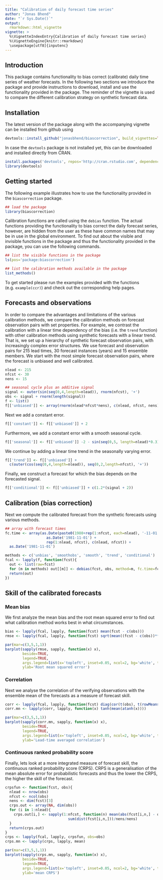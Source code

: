 ```yaml
---
title: "Calibration of daily forecast time series"
author: "Jonas Bhend"
date: "`r Sys.Date()`"
output: 
  rmarkdown::html_vignette
vignette: >
  %\VignetteIndexEntry{Calibration of daily forecast time series}
  %\VignetteEngine{knitr::rmarkdown}
  \usepackage[utf8]{inputenc}
---
```


## Introduction
This package contains functionality to bias correct (calibrate) daily time series of weather forecasts. In the following two sections we introduce the package and provide instructions to download, install and use the functionality provided in the package. The reminder of the vignette is used to compare the different calibration strategy on synthetic forecast data. 

## Installation
The latest version of the package along with the accompanying vignette can be installed from github using

```r
devtools::install_github("jonasbhend/biascorrection", build_vignettes=TRUE)
```

In case the `devtools` package is not installed yet, this can be downloaded and installed directly from CRAN.

```r
install.packages('devtools', repos='http://cran.rstudio.com', dependencies=TRUE)
library(devtools)
```

## Getting started

The following example illustrates how to use the functionality provided in the `biascorrection` package.

```r
## load the package
library(biascorrection)
```

Calibration functions are called using the `debias` function. The actual functions providing the functionality to bias correct the daily forecast series, however, are hidden from the user as these have common names that may be in use in the global environment. To find out about the visible and invisible functions in the package and thus the functionality provided in the package, you can use the following commands.

```r
## list the visible functions in the package
ls(pos='package:biascorrection')

## list the calibration methods available in the package
list_methods()
```

To get started please run the examples provided with the functions (e.g. `example(ccr)`) and check out the corresponding help pages.

## Forecasts and observations

In order to compare the advantages and limitations of the various calibration methods, we compare the calibration methods on forecast observation pairs with set properties. For example, we contrast the calibration with a linear time dependency of the bias (i.e. the `trend` function) with other calibration methods using synthetic forecasts with a linear trend. That is, we set up a hierarchy of synthetic forecast observation pairs, with increasingly complex error structures. We use forecast and observation pairs for 215 lead times, 30 forecast instances (years) and 15 ensemble members. We start with the most simple forecast observation pairs, where the forecast is unbiased and well calibrated.

```r
nlead <- 215
nfcst <- 30
nens <- 15

## seasonal cycle plus an additive signal
signal <- outer(sin(seq(0,4,length=nlead)), rnorm(nfcst), '+')
obs <- signal + rnorm(length(signal))
f <- list()
f[['unbiased']] <- array(rnorm(nlead*nfcst*nens), c(nlead, nfcst, nens)) + c(signal)
```

Next we add a constant error.

```r
f[['constant']] <- f[['unbiased']] + 2
```

Furthermore, we add a constant error with a smooth seasonal cycle.

```r
f[['seasonal']] <- f[['unbiased']] -2 - sin(seq(0,5, length=nlead)*0.3)
```

We continue by adding a linear time trend in the seasonally varying error.

```r
f[['trend']] <- f[['unbiased']] + 
  c(outer(cos(seq(0,4,length=nlead)), seq(0,2,length=nfcst), '+'))
```

Finally, we construct a forecast for which the bias depends on the forecasted signal.

```r
f[['conditional']] <- f[['unbiased']] + c(1.2*(signal + 2))
```

## Calibration (bias correction)

Next we compute the calibrated forecast from the synthetic forecasts using various methods.

```r

## array with forecast times
fc.time <- array(as.Date(paste0(1980+rep(1:nfcst, each=nlead), '-11-01')) - 
                   as.Date('1981-11-01') +  
                   rep(1:nlead, nfcst), c(nlead, nfcst)) + 
  as.Date('1981-11-01')

methods <- c('unbias', 'smoothobs', 'smooth', 'trend', 'conditional')
fcal <- lapply(f, function(fcst){
  out <- list(raw=fcst)
  for (m in methods) out[[m]] <- debias(fcst, obs, method=m, fc.time=fc.time)
  return(out)
})
```

## Skill of the calibrated forecasts

### Mean bias

We first analyze the mean bias and the root mean squared error to find out what calibration method works best in what circumstances.

```r
bias <- lapply(fcal, lapply, function(fcst) mean(fcst - c(obs)))
rmse <- lapply(fcal, lapply, function(fcst) sqrt(mean((fcst - c(obs))**2)))

par(mar=c(3,5,1,1))
barplot(sapply(rmse, sapply, function(x) x), 
        beside=TRUE, 
        legend=TRUE, 
        args.legend=list(x='topleft', inset=0.05, ncol=2, bg='white', title="Calibration methods"), 
        ylab='Root mean squared error')
```


### Correlation

Next we analyse the correlation of the verifying observations with the ensemble mean of the forecasts as a measure of forecast skill.
```r
corr <- lapply(fcal, lapply, function(fcst) diag(cor(t(obs), t(rowMeans(fcst, dims=2)))))
corr.mn <- lapply(corr, lapply, function(x) tanh(mean(atanh(x))))

par(mar=c(3,5,1,1))
barplot(sapply(corr.mn, sapply, function(x) x), 
        beside=TRUE, 
        legend=TRUE, 
        args.legend=list(x='topleft', inset=0.05, ncol=2, bg='white', title="Calibration methods"), 
        ylab='Lead-time averaged correlation')
```

### Continuous ranked probability score

Finally, lets look at a more integrated measure of forecast skill, the continuous ranked probability score (CRPS). CRPS is a generalisation of the mean absolute error for probabilistic forecasts and thus the lower the CRPS, the higher the skill of the forecast.

```r
crpsfun <- function(fcst, obs){
  nlead <- nrow(obs)
  nfcst <- ncol(obs)
  nens <- dim(fcst)[3]
  crps.out <- array(NA, dim(obs))
  for (i in 1:nlead){
    crps.out[i,] <- sapply(1:nfcst, function(n) mean(abs(fcst[i,n,] - obs[i,n])) - 
                             sum(dist(fcst[i,n,]))/nens/nens)
  }
  return(crps.out)
}
crps <- lapply(fcal, lapply, crpsfun, obs=obs)
crps.mn <- lapply(crps, lapply, mean)

par(mar=c(3,5,1,1))
barplot(sapply(crps.mn, sapply, function(x) x), 
        beside=TRUE, 
        legend=TRUE, 
        args.legend=list(x='topleft', inset=0.05, ncol=2, bg='white', title="Calibration methods"), 
        ylab='mean CRPS')
```
